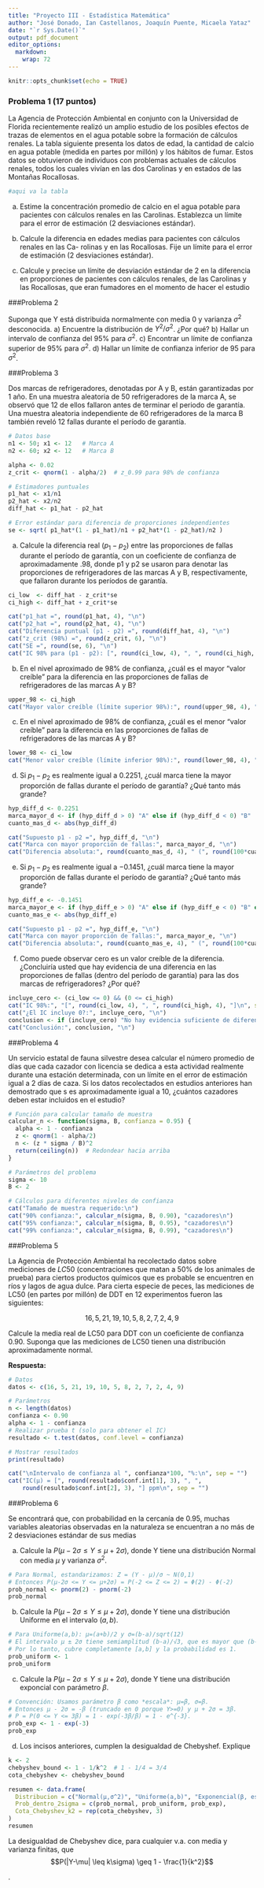 ```yaml
---
title: "Proyecto III - Estadística Matemática"
author: "José Donado, Ian Castellanos, Joaquín Puente, Micaela Yataz"
date: "`r Sys.Date()`"
output: pdf_document
editor_options: 
  markdown: 
    wrap: 72
---
```


```r
knitr::opts_chunk$set(echo = TRUE)
```

### Problema 1 (17 puntos)

La Agencia de Protección Ambiental en conjunto con la Universidad de Florida recientemente realizó un amplio estudio de los posibles efectos de trazas de elementos en el agua potable sobre la formación de cálculos renales. La tabla siguiente presenta los datos de edad, la cantidad de calcio en agua potable (medida en partes por millón) y los hábitos de fumar. Estos datos se obtuvieron de individuos con problemas actuales de cálculos renales, todos los cuales vivían en las dos Carolinas y en estados de las Montañas Rocallosas.

```r
#aqui va la tabla
```

a) Estime la concentración promedio de calcio en el agua potable para pacientes con
cálculos renales en las Carolinas. Establezca un límite para el error de estimación (2
desviaciones estándar).

b) Calcule la diferencia en edades medias para pacientes con cálculos renales en las Ca-
rolinas y en las Rocallosas. Fije un límite para el error de estimación (2 desviaciones
estándar).

c) Calcule y precise un límite de desviación estándar de 2 en la diferencia en proporciones
de pacientes con cálculos renales, de las Carolinas y las Rocallosas, que eran fumadores
en el momento de hacer el estudio


###Problema 2

Suponga que Y está distribuida normalmente con media $0$ y varianza $\sigma^2$ desconocida.
a) Encuentre la distribución de $Y^2/ \sigma^2$. ¿Por qué?
b) Hallar un intervalo de confianza del $95\%$ para $\sigma^2$.
c) Encontrar un límite de confianza superior de $95\%$ para $\sigma^2$.
d) Hallar un límite de confianza inferior de $95%$ para $\sigma^2$.


###Problema 3

Dos marcas de refrigeradores, denotadas por A y B, están garantizadas por 1 año. En una muestra aleatoria de 50 refrigeradores de la marca A, se observó que 12 de ellos fallaron antes de terminar el periodo de garantía. Una muestra aleatoria independiente de 60 refrigeradores de la marca B también reveló 12 fallas durante el período de garantía.

```r
# Datos base
n1 <- 50; x1 <- 12   # Marca A
n2 <- 60; x2 <- 12   # Marca B

alpha <- 0.02
z_crit <- qnorm(1 - alpha/2)  # z_0.99 para 98% de confianza

# Estimadores puntuales
p1_hat <- x1/n1
p2_hat <- x2/n2
diff_hat <- p1_hat - p2_hat

# Error estándar para diferencia de proporciones independientes
se <- sqrt( p1_hat*(1 - p1_hat)/n1 + p2_hat*(1 - p2_hat)/n2 )
```


a) Calcule la diferencia real $(p_1 - p_2)$ entre las proporciones de fallas durante el período de garantía, con un coeficiente de confianza de aproximadamente .98, donde p1 y p2 se usaron para denotar las proporciones de refrigeradores de las marcas A y B, respectivamente, que fallaron durante los períodos de garantía.

```r
ci_low  <- diff_hat - z_crit*se
ci_high <- diff_hat + z_crit*se

cat("p1_hat =", round(p1_hat, 4), "\n")
cat("p2_hat =", round(p2_hat, 4), "\n")
cat("Diferencia puntual (p1 - p2) =", round(diff_hat, 4), "\n")
cat("z_crit (98%) =", round(z_crit, 6), "\n")
cat("SE =", round(se, 6), "\n")
cat("IC 98% para (p1 - p2): [", round(ci_low, 4), ", ", round(ci_high, 4), "]\n", sep = "")

```


b) En el nivel aproximado de $98 \%$ de confianza, ¿cuál es el mayor "valor creíble" para la diferencia en las proporciones de fallas de refrigeradores de las marcas A y B?

```r
upper_98 <- ci_high
cat("Mayor valor creíble (límite superior 98%):", round(upper_98, 4), "\n")
```


c) En el nivel aproximado de $98 \%$ de confianza, ¿cuál es el menor "valor creíble" para la diferencia en las proporciones de fallas de refrigeradores de las marcas A y B?

```r
lower_98 <- ci_low
cat("Menor valor creíble (límite inferior 98%):", round(lower_98, 4), "\n")

```


d) Si $p_1 - p_2$ es realmente igual a $0.2251$, ¿cuál marca tiene la mayor proporción de fallas durante el período de garantía? ¿Qué tanto más grande?

```r
hyp_diff_d <- 0.2251
marca_mayor_d <- if (hyp_diff_d > 0) "A" else if (hyp_diff_d < 0) "B" : "Iguales"
cuanto_mas_d <- abs(hyp_diff_d)

cat("Supuesto p1 - p2 =", hyp_diff_d, "\n")
cat("Marca con mayor proporción de fallas:", marca_mayor_d, "\n")
cat("Diferencia absoluta:", round(cuanto_mas_d, 4), " (", round(100*cuanto_mas_d, 2), "% puntos)\n", sep = "")

```


e) Si $p_1 - p_2$ es realmente igual a $-0.1451$, ¿cuál marca tiene la mayor proporción de fallas durante el período de garantía? ¿Qué tanto más grande?

```r
hyp_diff_e <- -0.1451
marca_mayor_e <- if (hyp_diff_e > 0) "A" else if (hyp_diff_e < 0) "B" else "Iguales"
cuanto_mas_e <- abs(hyp_diff_e)

cat("Supuesto p1 - p2 =", hyp_diff_e, "\n")
cat("Marca con mayor proporción de fallas:", marca_mayor_e, "\n")
cat("Diferencia absoluta:", round(cuanto_mas_e, 4), " (", round(100*cuanto_mas_e, 2), "% puntos)\n", sep = "")
```


f) Como puede observar cero es un valor creíble de la diferencia. ¿Concluiría usted que hay evidencia de una diferencia en las proporciones de fallas (dentro del período de garantía) para las dos marcas de refrigeradores? ¿Por qué?

```r
incluye_cero <- (ci_low <= 0) && (0 <= ci_high)
cat("IC 98%:", "[", round(ci_low, 4), ", ", round(ci_high, 4), "]\n", sep = "")
cat("¿El IC incluye 0?:", incluye_cero, "\n")
conclusion <- if (incluye_cero) "No hay evidencia suficiente de diferencia al 98%." else "Sí hay evidencia de diferencia al 98%."
cat("Conclusión:", conclusion, "\n")
```


###Problema 4

Un servicio estatal de fauna silvestre desea calcular el número
promedio de días que cada cazador con licencia se dedica a esta actividad realmente durante una estación determinada, con un límite en el error de estimación igual a $2$ días de caza. Si los datos recolectados en estudios anteriores han demostrado que s es aproximadamente igual a 10, ¿cuántos cazadores deben estar incluidos en el estudio?

```r
# Función para calcular tamaño de muestra
calcular_n <- function(sigma, B, confianza = 0.95) {
  alpha <- 1 - confianza
  z <- qnorm(1 - alpha/2)
  n <- (z * sigma / B)^2
  return(ceiling(n))  # Redondear hacia arriba
}

# Parámetros del problema
sigma <- 10
B <- 2

# Cálculos para diferentes niveles de confianza
cat("Tamaño de muestra requerido:\n")
cat("90% confianza:", calcular_n(sigma, B, 0.90), "cazadores\n")
cat("95% confianza:", calcular_n(sigma, B, 0.95), "cazadores\n")
cat("99% confianza:", calcular_n(sigma, B, 0.99), "cazadores\n")
```


###Problema 5

La Agencia de Protección Ambiental ha recolectado datos sobre
mediciones de $LC50$ (concentraciones que matan a $50 \%$ de los animales de prueba) para ciertos productos químicos que es probable se encuentren en ríos y lagos de agua dulce. Para cierta especie de peces, las mediciones de LC50 (en partes por millón) de DDT en 12 experimentos fueron las siguientes:

$$16, 5, 21, 19, 10, 5, 8, 2, 7, 2, 4, 9$$

Calcule la media real de LC50 para DDT con un coeficiente de confianza $0.90$. Suponga que las mediciones de LC50 tienen una distribución aproximadamente normal.


**Respuesta:**
```r
# Datos
datos <- c(16, 5, 21, 19, 10, 5, 8, 2, 7, 2, 4, 9)

# Parámetros
n <- length(datos)
confianza <- 0.90
alpha <- 1 - confianza
# Realizar prueba t (solo para obtener el IC)
resultado <- t.test(datos, conf.level = confianza)

# Mostrar resultados
print(resultado)

cat("\nIntervalo de confianza al ", confianza*100, "%:\n", sep = "")
cat("IC(μ) = [", round(resultado$conf.int[1], 3), ", ", 
    round(resultado$conf.int[2], 3), "] ppm\n", sep = "")

```


###Problema 6

Se encontrará que, con probabilidad en la cercanía de $0.95$, muchas variables aleatorias observadas en la naturaleza se encuentran a no más de $2$ desviaciones estándar de sus medias

a) Calcule la $P(\mu − 2\sigma ≤ Y ≤ \mu + 2\sigma)$, donde Y tiene una distribución Normal con media $\mu$ y varianza $\sigma^2$.
```r
# Para Normal, estandarizamos: Z = (Y - μ)/σ ~ N(0,1)
# Entonces P(μ-2σ <= Y <= μ+2σ) = P(-2 <= Z <= 2) = Φ(2) - Φ(-2)
prob_normal <- pnorm(2) - pnorm(-2)
prob_normal
```


b) Calcule la $P(\mu − 2\sigma ≤ Y ≤ \mu + 2\sigma)$, donde Y tiene una distribución Uniforme en el intervalo $(a,b)$.
```r
# Para Uniforme(a,b): μ=(a+b)/2 y σ=(b-a)/sqrt(12)
# El intervalo μ ± 2σ tiene semiamplitud (b-a)/√3, que es mayor que (b-a)/2.
# Por lo tanto, cubre completamente [a,b] y la probabilidad es 1.
prob_uniform <- 1
prob_uniform
```


c) Calcule la $P(\mu − 2\sigma ≤ Y ≤ \mu + 2\sigma)$, donde Y tiene una distribución exponcial con parámetro $\beta$.
```r
# Convención: Usamos parámetro β como *escala*: μ=β, σ=β.
# Entonces μ - 2σ = -β (truncado en 0 porque Y>=0) y μ + 2σ = 3β.
# P = P(0 <= Y <= 3β) = 1 - exp(-3β/β) = 1 - e^{-3}.
prob_exp <- 1 - exp(-3)
prob_exp
```


d) Los incisos anteriores, cumplen la desigualdad de Chebyshef. Explique
```r
k <- 2
chebyshev_bound <- 1 - 1/k^2  # 1 - 1/4 = 3/4
cota_chebyshev <- chebyshev_bound

resumen <- data.frame(
  Distribucion = c("Normal(μ,σ^2)", "Uniforme(a,b)", "Exponencial(β, escala)"),
  Prob_dentro_2sigma = c(prob_normal, prob_uniform, prob_exp),
  Cota_Chebyshev_k2 = rep(cota_chebyshev, 3)
)
resumen
```

La desigualdad de Chebyshev dice, para cualquier v.a. con media y varianza finitas, que
$$P(|Y-\mu| \leq k\sigma) \geq 1 - \frac{1}{k^2}$$

.



